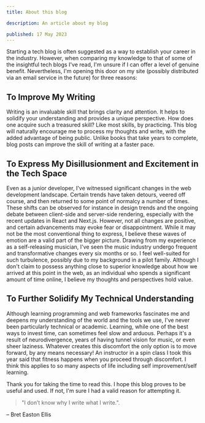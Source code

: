 ```yaml
---
title: About this blog

description: An article about my blog

published: 17 May 2023
---
```


<BlogImage
  alt="Fresh Homepage"
  src="/blog/firstreformed.png"
  width={600}
  height={346}
/>

Starting a tech blog is often suggested as a way to establish your career in the industry. However, when comparing my knowledge to that of some of the insightful tech blogs I've read, I'm unsure if I can offer a level of genuine benefit. Nevertheless, I'm opening this door on my site (possibly distributed via an email service in the future) for three reasons:

## To Improve My Writing

Writing is an invaluable skill that brings clarity and attention. It helps to solidify your understanding and provides a unique perspective. How does one acquire such a treasured skill? Like most skills, by practicing. This blog will naturally encourage me to process my thoughts and write, with the added advantage of being public. Unlike books that take years to complete, blog posts can improve the skill of writing at a faster pace.

## To Express My Disillusionment and Excitement in the Tech Space

Even as a junior developer, I've witnessed significant changes in the web development landscape. Certain trends have taken detours, veered off course, and then returned to some point of normalcy a number of times. These shifts can be observed for instance in design trends and the ongoing debate between client-side and server-side rendering, especially with the recent updates in React and Next.js. However, not all changes are positive, and certain advancements may evoke fear or disappointment. While it may not be the most conventional thing to express, I believe these waves of emotion are a valid part of the bigger picture. Drawing from my experience as a self-releasing musician, I've seen the music industry undergo frequent and transformative changes every six months or so. I feel well-suited for such turbulence, possibly due to my background in a pilot family. Although I don't claim to possess anything close to superior knowledge about how we arrived at this point in the web, as an individual who spends a significant amount of time online, I believe my thoughts and perspectives hold value.

## To Further Solidify My Technical Understanding

Although learning programming and web frameworks fascinates me and deepens my understanding of the world and the tools we use, I've never been particularly technical or academic. Learning, while one of the best ways to invest time, can sometimes feel slow and arduous. Perhaps it's a result of neurodivergence, years of having tunnel vision for music, or even sheer laziness. Whatever creates this discomfort the only option is to move forward, by any means necessary! An instructor in a spin class I took this year said that fitness happens when you proceed through discomfort. I think this applies to so many aspects of life including self improvement/self learning.

Thank you for taking the time to read this. I hope this blog proves to be useful and used. If not, I'm sure I had a valid reason for attempting it.

> "I don’t know why I write what I write.".

– Bret Easton Ellis
